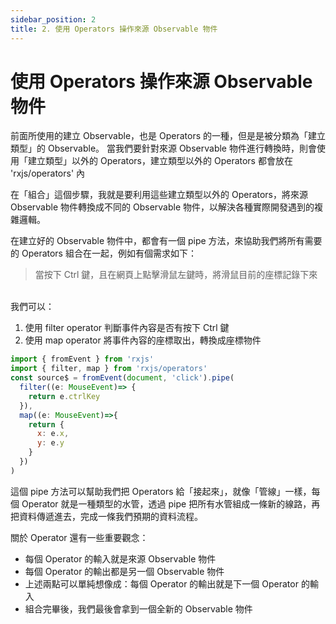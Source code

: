 ```yaml
---
sidebar_position: 2
title: 2. 使用 Operators 操作來源 Observable 物件
---
```


# 使用 Operators 操作來源 Observable 物件
前面所使用的建立 Observable，也是 Operators 的一種，但是是被分類為「建立類型」的 Observable。 當我們要針對來源 Observable 物件進行轉換時，則會使用「建立類型」以外的 Operators，建立類型以外的 Operators 都會放在 'rxjs/operators' 內

在「組合」這個步驟，我就是要利用這些建立類型以外的 Operators，將來源 Observable 物件轉換成不同的 Observable 物件，以解決各種實際開發遇到的複雜邏輯。

在建立好的 Observable 物件中，都會有一個 pipe 方法，來協助我們將所有需要的 Operators 組合在一起，例如有個需求如下：
> 當按下 Ctrl 鍵，且在網頁上點擊滑鼠左鍵時，將滑鼠目前的座標記錄下來

<br/>我們可以：

1. 使用 filter operator 判斷事件內容是否有按下 Ctrl 鍵
2. 使用 map operator 將事件內容的座標取出，轉換成座標物件

```jsx
import { fromEvent } from 'rxjs'
import { filter, map } from 'rxjs/operators'
const source$ = fromEvent(document, 'click').pipe(
  filter((e: MouseEvent)=> {
    return e.ctrlKey
  }),
  map((e: MouseEvent)=>{
    return {
      x: e.x,
      y: e.y
    }
  })
)
```

這個 pipe 方法可以幫助我們把 Operators 給「接起來」，就像「管線」一樣，每個 Operator 就是一種類型的水管，透過 pipe 把所有水管組成一條新的線路，再把資料傳遞進去，完成一條我們預期的資料流程。<br/>

關於 Operator 還有一些重要觀念：
+ 每個 Operator 的輸入就是來源 Observable 物件
+ 每個 Operator 的輸出都是另一個 Observable 物件
+ 上述兩點可以單純想像成：每個 Operator 的輸出就是下一個 Operator 的輸入
+ 組合完畢後，我們最後會拿到一個全新的 Observable 物件


